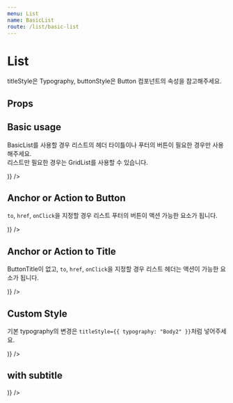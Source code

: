 ```yaml
---
menu: List
name: BasicList
route: /list/basic-list
---
```




# List

titleStyle은 Typography, buttonStyle은 Button 컴포넌트의 속성을 참고해주세요.

## Props

<PropsTable of={BasicList} />

## Basic usage

BasicList를 사용할 경우 리스트의 헤더 타이틀이나 푸터의 버튼이 필요한 경우만 사용해주세요.  
리스트만 필요한 경우는 GridList를 사용할 수 있습니다.

<Playground>
  <BasicList
    title="가장 완강률이 높은 클래스"
    buttonTitle="클래스 전체보기"
  >
    <GridList
      items={[
        {
          id: 1,
          title: '리스트 아이템 1',
          image: imageSrc,
          to: '/',
        },
        {
          id: 2,
          title: '리스트 아이템 2',
          image: imageSrc,
          to: '/',
        },
      ]}
      smColumn={ 2 }
      renderItem={(item => 
        <Card 
          title={item.title}
          coverImage={ item.image }
          to={ item.to }
        />
      )}
    />
  </BasicList>
</Playground>

## Anchor or Action to Button

`to`, `href`, `onClick`을 지정할 경우 리스트 푸터의 버튼이 액션 가능한 요소가 됩니다.

<Playground>
  <BasicList
    title="가장 완강률이 높은 클래스"
    buttonTitle="클래스 전체보기"
    to="/"
  >
    <GridList
      items={[
        {
          id: 1,
          title: '리스트 아이템 1',
          image: imageSrc,
          to: '/',
        },
        {
          id: 2,
          title: '리스트 아이템 2',
          image: imageSrc,
          to: '/',
        },
      ]}
      smColumn={ 2 }
      renderItem={(item => 
        <Card 
          title={item.title}
          coverImage={ item.image }
          to={ item.to }
        />
      )}
    />
  </BasicList>
</Playground>

## Anchor or Action to Title

ButtonTitle이 없고, `to`, `href`, `onClick`을 지정할 경우 리스트 헤더는 액션이 가능한 요소가 됩니다.

<Playground>
  <BasicList
    title="가장 완강률이 높은 클래스"
    to="/"
  >
    <GridList
      items={[
        {
          id: 1,
          title: '리스트 아이템 1',
          image: imageSrc,
          to: '/',
        },
        {
          id: 2,
          title: '리스트 아이템 2',
          image: imageSrc,
          to: '/',
        },
      ]}
      smColumn={ 2 }
      renderItem={(item => 
        <Card 
          title={item.title}
          coverImage={ item.image }
          to={ item.to }
        />
      )}
    />
  </BasicList>
</Playground>

## Custom Style

기본 typography의 변경은 `titleStyle={{ typography: "Body2" }}`처럼 넣어주세요.

<Playground>
  <BasicList
    title="가장 완강률이 높은 클래스"
    titleStyle={{
      typography: "Body2",
      color: "orange",
      sm: "Caption1",
    }}
    buttonTitle="클래스 전체보기"
    buttonStyle={{
      color: "white",
      backgroundColor: "black",
    }}
  >
    <GridList
      items={[
        {
          id: 1,
          title: '리스트 아이템 1',
          image: imageSrc,
        },
        {
          id: 2,
          title: '리스트 아이템 2',
          image: imageSrc,
        },
      ]}
      smColumn={ 2 }
      renderItem={(item => 
        <Card 
          title={item.title}
          coverImage={ item.image }
        />
      )}
    />
  </BasicList>
</Playground>


## with subtitle

<Playground>
  <BasicList
    title="가장 완강률이 높은 클래스"
    subTitle="알림신청 하신 분들에게는 할인 및 이벤트 소식과 제작 과정을 전해드려요."
    buttonTitle="클래스 전체보기"
  >
    <GridList
      items={[
        {
          id: 1,
          title: '리스트 아이템 1',
          image: imageSrc,
        },
        {
          id: 2,
          title: '리스트 아이템 2',
          image: imageSrc,
        },
      ]}
      smColumn={ 2 }
      renderItem={(item => 
        <Card 
          title={item.title}
          coverImage={ item.image }
        />
      )}
    />
  </BasicList>
</Playground>
